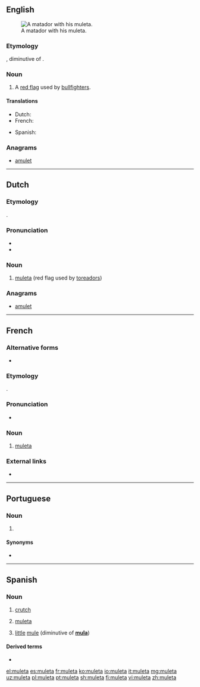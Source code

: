 ==English==
[[File:El cordobes en las Colombinas 2008 en Huelva.JPG|thumb|A matador with his muleta.]]

===Etymology===
{{borrowing|es|muleta|lang=en}}, diminutive of {{m|es|mulo}}.

===Noun===
{{en-noun}}

# {{context|bullfighting|lang=en}} A [[red flag]] used by [[bullfighter]]s.

====Translations====
{{trans-top|(bullfighting) red flag}}
* Dutch: {{t|nl|muleta|m|f}}
* French: {{t+|fr|muleta|f}}
{{trans-mid}}
* Spanish: {{t|es|muleta|f}}
{{trans-bottom}}

===Anagrams===
* [[amulet#English|amulet]]

----

==Dutch==
{{wikipedia|lang=nl}}

===Etymology===
{{borrowing|es|muleta|lang=nl}}.

===Pronunciation===
* {{audio|Nl-muleta.ogg|Audio}}
* {{hyphenation|mu|le|ta|lang=nl}}

===Noun===
{{nl-noun|f|g2=m|-'s|muletaatje}}
# {{context|bullfighting|lang=nl}} [[#English|muleta]] (red flag used by [[toreador]]s)

===Anagrams===
* [[amulet#Dutch|amulet]]

----

==French==

===Alternative forms===
* {{l|fr|muléta}} {{qual|1990 reform spelling}}

===Etymology===
{{borrowing|es|muleta|lang=fr}}.

===Pronunciation===
* {{IPA|/my.lɛ.ta/|lang=fr}}

===Noun===
{{fr-noun|f}}

# {{context|bullfighting|lang=fr}} [[#English|muleta]]

===External links===
* {{R:TLFi}}

----

==Portuguese==

===Noun===
{{pt-noun|f}}

# {{l|en|crutch}} {{gloss|long stick used to assist in walking}}

====Synonyms====
* {{l|pt|canadiana}}

----

==Spanish==

===Noun===
{{es-noun|f}}

# [[crutch]]
# {{context|bullfighting|lang=es}} [[muleta#English|muleta]]
# [[little]] [[mule]] (diminutive of '''[[mula#Spanish|mula]]''')

====Derived terms====
* {{l|es|muletilla}}

[[el:muleta]]
[[es:muleta]]
[[fr:muleta]]
[[ko:muleta]]
[[io:muleta]]
[[it:muleta]]
[[mg:muleta]]
[[uz:muleta]]
[[pl:muleta]]
[[pt:muleta]]
[[sh:muleta]]
[[fi:muleta]]
[[vi:muleta]]
[[zh:muleta]]